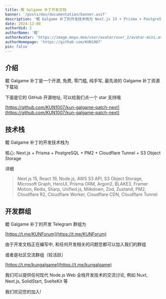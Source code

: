 ```yaml
---
title: 鲲 Galgame 补丁开发文档
banner: '/posts/dev/documentation/banner.avif'
description: '鲲 Galgame 补丁的开发技术栈为 Next.js 15 + Prisma + PostgreSQL + PM2 + Cloudflare Tunnel + S3 Object Storage'
date: 2024-12-08
authorUid: 2
authorName: '鲲'
authorAvatar: 'https://image.moyu.moe/user/avatar/user_2/avatar-mini.avif'
authorHomepage: 'https://github.com/KUN1007'
pin: false
---
```


## 介绍

鲲 Galgame 补丁是一个开源, 免费, 零门槛, 纯手写, 最先进的 Galgame 补丁资源下载站

下面是它的 GitHub 开源地址, 可以给我们点一个 star 支持哦

[https://github.com/KUN1007/kun-galgame-patch-next](https://github.com/KUN1007/kun-galgame-patch-next)

## 技术栈

鲲 Galgame 补丁的开发技术栈为

核心: Next.js + Prisma + PostgreSQL + PM2 + Cloudflare Tunnel + S3 Object Storage

详细

> Next.js 15, React 19, Node.js, AWS S3 API, S3 Object Storage, Microsoft Graph, HeroUI, Prisma ORM, Argon2, BLAKE3, Framer Motion, Redis, Sharp, Unified.js, Milkdown, Zod, Zustand, PM2, Cloudflare R2, Cloudflare Worker, Cloudflare CDN, Cloudflare Tunnel

## 开发群组

鲲 Galgame 补丁的开发 Telegram 群组为

[https://t.me/KUNForum](https://t.me/KUNForum)

由于开发文档正在编写中, 和任何开发相关的问题您都可以加入我们的群组

或者是社区交流群组（较活跃）

[https://t.me/kungalgame](https://t.me/kungalgame)

我们可以提供任何现代 Node.js Web 全栈开发技术的交流讨论, 例如 Nuxt, Next.js, SolidStart, SvelteKit 等

我们欢迎您的加入!
